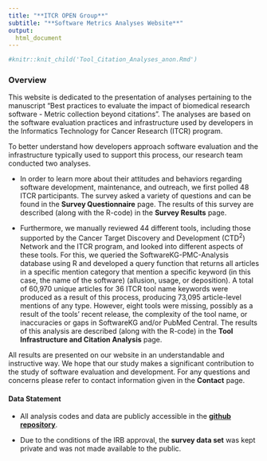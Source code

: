 ```yaml
---
title: "**ITCR OPEN Group**"
subtitle: "**Software Metrics Analyses Website**"
output:
  html_document
---
```


```r
#knitr::knit_child('Tool_Citation_Analyses_anon.Rmd')
```


### **Overview**

This website is dedicated to the presentation of analyses pertaining to the manuscript "Best practices to evaluate the impact of biomedical research software - Metric collection beyond citations". The analyses are based on the software evaluation practices and infrastructure used by developers in the Informatics Technology for Cancer Research (ITCR) program.

To better understand how developers approach software evaluation and the infrastructure typically used to support this process, our research team conducted two analyses. 

  - In order to learn more about their attitudes and behaviors regarding software development, maintenance, and outreach, we first polled 48 ITCR participants. The survey asked a variety of questions and can be found in the **Survey Questionnaire** page. The results of this survey are described (along with the R-code) in the **Survey Results** page.

  - Furthermore, we manually reviewed 44 different tools, including those supported by the Cancer Target Discovery and Development (CTD$^2$) Network and the ITCR program, and looked into different aspects of these tools. For this, we queried the SoftwareKG-PMC-Analysis database using R and developed a query function that returns all articles in a specific mention category that mention a specific keyword (in this case, the name of the software) (allusion, usage, or deposition). A total of 60,970 unique articles for 36 ITCR tool name keywords were produced as a result of this process, producing 73,095 article-level mentions of any type. However, eight tools were missing, possibly as a result of the tools' recent release, the complexity of the tool name, or inaccuracies or gaps in SoftwareKG and/or PubMed Central. The results of this analysis are described (along with the R-code) in the **Tool Infrastructure and Citation Analysis** page.
  
  
All results are presented on our website in an understandable and instructive way. We hope that our study makes a significant contribution to the study of software evaluation and development. For any questions and concerns please refer to contact information given in the **Contact** page.

#### Data Statement

- All analysis codes and data are publicly accessible in the **[github repository](https://github.com/fhdsl/ITCR_Metrics_manuscript_website)**.

- Due to the conditions of the IRB approval, the **survey data set** was kept private and was not made available to the public.



<meta http-equiv='cache-control' content='no-cache'> 
<meta http-equiv='expires' content='0'> 
<meta http-equiv='pragma' content='no-cache'>
